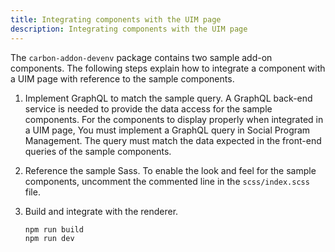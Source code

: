 ```yaml
---
title: Integrating components with the UIM page
description: Integrating components with the UIM page
---
```


The `carbon-addon-devenv` package contains two sample add-on components. The following steps explain how to integrate a component
with a UIM page with reference to the sample components.

1. Implement GraphQL to match the sample query. A GraphQL back-end service is needed to provide the data access for the sample components.
   For the components to display properly when integrated in a UIM page, You must implement a GraphQL query in Social Program Management.
   The query must match the data expected in the front-end queries of the sample components.
2. Reference the sample Sass. To enable the look and feel for the sample components,
   uncomment the commented line in the `scss/index.scss` file.
3. Build and integrate with the renderer.

   ```
   npm run build
   npm run dev
   ```

